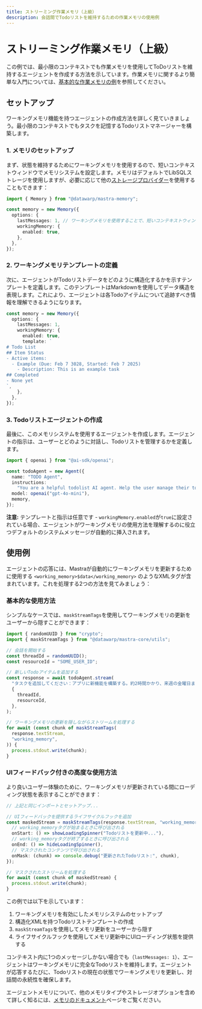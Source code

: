 ```yaml
---
title: ストリーミング作業メモリ（上級）
description: 会話間でTodoリストを維持するための作業メモリの使用例
---
```


# ストリーミング作業メモリ（上級）

この例では、最小限のコンテキストでも作業メモリを使用してToDoリストを維持するエージェントを作成する方法を示しています。作業メモリに関するより簡単な入門については、[基本的な作業メモリの例](/examples/memory/streaming-working-memory)を参照してください。

## セットアップ

ワーキングメモリ機能を持つエージェントの作成方法を詳しく見ていきましょう。最小限のコンテキストでもタスクを記憶するTodoリストマネージャーを構築します。

### 1. メモリのセットアップ

まず、状態を維持するためにワーキングメモリを使用するので、短いコンテキストウィンドウでメモリシステムを設定します。メモリはデフォルトでLibSQLストレージを使用しますが、必要に応じて他の[ストレージプロバイダー](/docs/agents/agent-memory#storage-options)を使用することもできます：

```typescript
import { Memory } from "@datawarp/mastra-memory";

const memory = new Memory({
  options: {
    lastMessages: 1, // ワーキングメモリを使用することで、短いコンテキストウィンドウでも会話の一貫性を維持できます
    workingMemory: {
      enabled: true,
    },
  },
});
```

### 2. ワーキングメモリテンプレートの定義

次に、エージェントがTodoリストデータをどのように構造化するかを示すテンプレートを定義します。このテンプレートはMarkdownを使用してデータ構造を表現します。これにより、エージェントは各Todoアイテムについて追跡すべき情報を理解できるようになります。

```typescript
const memory = new Memory({
  options: {
    lastMessages: 1,
    workingMemory: {
      enabled: true,
      template: `
# Todo List
## Item Status
- Active items:
  - Example (Due: Feb 7 3028, Started: Feb 7 2025)
    - Description: This is an example task
## Completed
- None yet
`,
    },
  },
});
```

### 3. Todoリストエージェントの作成

最後に、このメモリシステムを使用するエージェントを作成します。エージェントの指示は、ユーザーとどのように対話し、Todoリストを管理するかを定義します。

```typescript
import { openai } from "@ai-sdk/openai";

const todoAgent = new Agent({
  name: "TODO Agent",
  instructions:
    "You are a helpful todolist AI agent. Help the user manage their todolist. If there is no list yet ask them what to add! If there is a list always print it out when the chat starts. For each item add emojis, dates, titles (with an index number starting at 1), descriptions, and statuses. For each piece of info add an emoji to the left of it. Also support subtask lists with bullet points inside a box. Help the user timebox each task by asking them how long it will take.",
  model: openai("gpt-4o-mini"),
  memory,
});
```

**注意:** テンプレートと指示は任意です - `workingMemory.enabled`が`true`に設定されている場合、エージェントがワーキングメモリの使用方法を理解するのに役立つデフォルトのシステムメッセージが自動的に挿入されます。

## 使用例

エージェントの応答には、Mastraが自動的にワーキングメモリを更新するために使用する `<working_memory>$data</working_memory>` のようなXMLタグが含まれています。これを処理する2つの方法を見てみましょう：

### 基本的な使用方法

シンプルなケースでは、`maskStreamTags`を使用してワーキングメモリの更新をユーザーから隠すことができます：

```typescript
import { randomUUID } from "crypto";
import { maskStreamTags } from "@datawarp/mastra-core/utils";

// 会話を開始する
const threadId = randomUUID();
const resourceId = "SOME_USER_ID";

// 新しいTodoアイテムを追加する
const response = await todoAgent.stream(
  "タスクを追加してください：アプリに新機能を構築する。約2時間かかり、来週の金曜日までに完了する必要があります。",
  {
    threadId,
    resourceId,
  },
);

// ワーキングメモリの更新を隠しながらストリームを処理する
for await (const chunk of maskStreamTags(
  response.textStream,
  "working_memory",
)) {
  process.stdout.write(chunk);
}
```

### UIフィードバック付きの高度な使用方法

より良いユーザー体験のために、ワーキングメモリが更新されている間にローディング状態を表示することができます：

```typescript
// 上記と同じインポートとセットアップ...

// UIフィードバックを提供するライフサイクルフックを追加
const maskedStream = maskStreamTags(response.textStream, "working_memory", {
  // working_memoryタグが始まるときに呼び出される
  onStart: () => showLoadingSpinner("Todoリストを更新中..."),
  // working_memoryタグが終了するときに呼び出される
  onEnd: () => hideLoadingSpinner(),
  // マスクされたコンテンツで呼び出される
  onMask: (chunk) => console.debug("更新されたTodoリスト:", chunk),
});

// マスクされたストリームを処理する
for await (const chunk of maskedStream) {
  process.stdout.write(chunk);
}
```

この例では以下を示しています：

1. ワーキングメモリを有効にしたメモリシステムのセットアップ
2. 構造化XMLを持つTodoリストテンプレートの作成
3. `maskStreamTags`を使用してメモリ更新をユーザーから隠す
4. ライフサイクルフックを使用してメモリ更新中にUIローディング状態を提供する

コンテキスト内に1つのメッセージしかない場合でも（`lastMessages: 1`）、エージェントはワーキングメモリに完全なTodoリストを維持します。エージェントが応答するたびに、Todoリストの現在の状態でワーキングメモリを更新し、対話間の永続性を確保します。

エージェントメモリについて、他のメモリタイプやストレージオプションを含めて詳しく知るには、[メモリのドキュメント](/docs/agents/agent-memory)ページをご覧ください。
